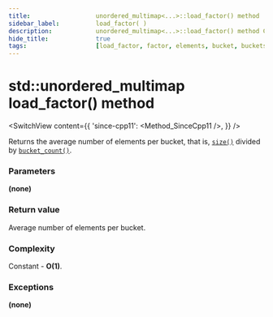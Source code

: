```yaml
---
title:					unordered_multimap<...>::load_factor() method
sidebar_label:			load_factor( )
description:			unordered_multimap<...>::load_factor() method C++ documentation
hide_title:				true
tags:					[load_factor, factor, elements, bucket, buckets]
---
```



<!----------------- Codes ---------------------->

<!-- load_factor() -->

# std::unordered_multimap load_factor() method

<SwitchView content={{
    'since-cpp11': <Method_SinceCpp11 />,
    }} />

Returns the average number of elements per bucket, that is, [`size()`](/docs/std/containers/unordered-multimap/size) divided by [`bucket_count()`](/docs/std/containers/unordered-multimap/bucket_count).

### Parameters

**(none)**

### Return value

Average number of elements per bucket.

### Complexity

Constant - **O(1)**.

### Exceptions

**(none)**
